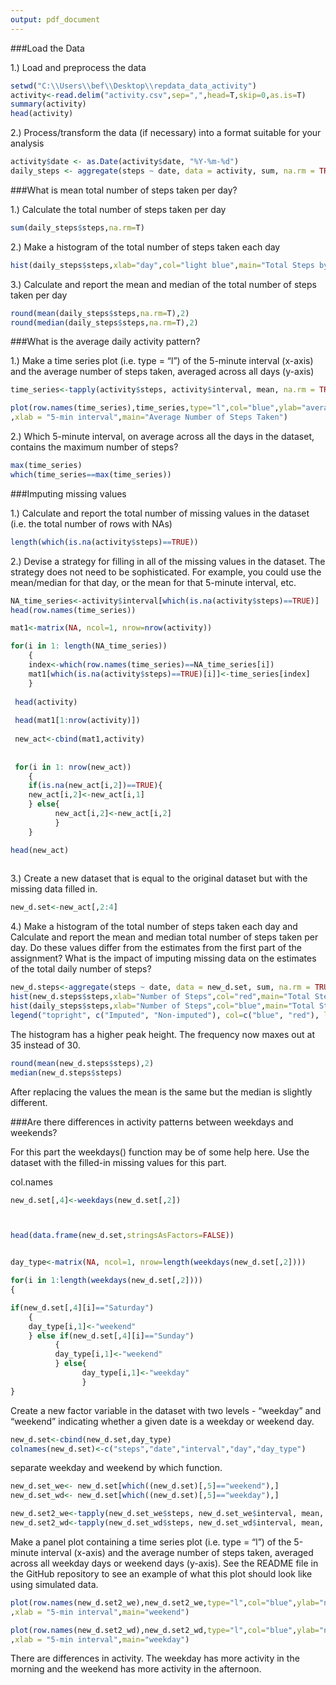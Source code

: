 ```yaml
---
output: pdf_document
---
```

###Load the Data

1.) Load and preprocess the data
```r
setwd("C:\\Users\\bef\\Desktop\\repdata_data_activity")
activity<-read.delim("activity.csv",sep=",",head=T,skip=0,as.is=T)
summary(activity)
head(activity)
```

2.) Process/transform the data (if necessary) into a format suitable for your analysis

```r
activity$date <- as.Date(activity$date, "%Y-%m-%d")
daily_steps <- aggregate(steps ~ date, data = activity, sum, na.rm = TRUE)
```
###What is mean total number of steps taken per day?

1.) Calculate the total number of steps taken per day
```r
sum(daily_steps$steps,na.rm=T)
```
2.) Make a histogram of the total number of steps taken each day

```r
hist(daily_steps$steps,xlab="day",col="light blue",main="Total Steps by Day",ylim=c(0,45))
```


3.) Calculate and report the mean and median of the total number of steps taken per day

```r
round(mean(daily_steps$steps,na.rm=T),2)
round(median(daily_steps$steps,na.rm=T),2)
```
###What is the average daily activity pattern?

1.) Make a time series plot (i.e. type = "l") of the 5-minute interval (x-axis) and the 
average number of steps taken, averaged across all days (y-axis)
```r
time_series<-tapply(activity$steps, activity$interval, mean, na.rm = TRUE)

plot(row.names(time_series),time_series,type="l",col="blue",ylab="average across all days"
,xlab = "5-min interval",main="Average Number of Steps Taken")
```


2.) Which 5-minute interval, on average across all the days in the dataset, contains 
the maximum number of steps?
```r
max(time_series)
which(time_series==max(time_series))
```

###Imputing missing values

1.) Calculate and report the total number of missing values in the dataset (i.e. the total 
number of rows with NAs)
```r
length(which(is.na(activity$steps)==TRUE))
```

2.) Devise a strategy for filling in all of the missing values in the dataset. The strategy 
does not need to be sophisticated. For example, you could use the mean/median for that day, 
or the mean for that 5-minute interval, etc.

```r
NA_time_series<-activity$interval[which(is.na(activity$steps)==TRUE)]
head(row.names(time_series))

mat1<-matrix(NA, ncol=1, nrow=nrow(activity))

for(i in 1: length(NA_time_series))
	{
	index<-which(row.names(time_series)==NA_time_series[i])
	mat1[which(is.na(activity$steps)==TRUE)[i]]<-time_series[index]
	}	
	
 head(activity)
 
 head(mat1[1:nrow(activity)])
 
 new_act<-cbind(mat1,activity)
 
 
 for(i in 1: nrow(new_act))
	{
	if(is.na(new_act[i,2])==TRUE){
	new_act[i,2]<-new_act[i,1]
	} else{
		  new_act[i,2]<-new_act[i,2]
		  }
	}

head(new_act)
 
```
3.) Create a new dataset that is equal to the original dataset but with the missing data 
filled in.
```r
new_d.set<-new_act[,2:4]
```
4.) Make a histogram of the total number of steps taken each day and Calculate and report 
the mean and median total number of steps taken per day. Do these values differ from the 
estimates from the first part of the assignment? What is the impact of imputing missing 
data on the estimates of the total daily number of steps?
```r
new_d.steps<-aggregate(steps ~ date, data = new_d.set, sum, na.rm = TRUE)
hist(new_d.steps$steps,xlab="Number of Steps",col="red",main="Total Steps by Day",ylim=c(0,45))
hist(daily_steps$steps,xlab="Number of Steps",col="blue",main="Total Steps by Day",ylim=c(0,45), add=T)
legend("topright", c("Imputed", "Non-imputed"), col=c("blue", "red"), lwd=10)
```

The histogram has a higher peak height. The frequency now maxes out at 35 instead of 30.

```r
round(mean(new_d.steps$steps),2)
median(new_d.steps$steps)
```

After replacing the values the mean is the same but the median is slightly different.

###Are there differences in activity patterns between weekdays and weekends?


For this part the weekdays() function may be of some help here. Use the dataset 
with the filled-in missing values for this part.


col.names
```r
new_d.set[,4]<-weekdays(new_d.set[,2])



head(data.frame(new_d.set,stringsAsFactors=FALSE))


day_type<-matrix(NA, ncol=1, nrow=length(weekdays(new_d.set[,2])))

for(i in 1:length(weekdays(new_d.set[,2])))
{

if(new_d.set[,4][i]=="Saturday")
	{
	day_type[i,1]<-"weekend"
	} else if(new_d.set[,4][i]=="Sunday")
		  {
		  day_type[i,1]<-"weekend"
		  } else{
		        day_type[i,1]<-"weekday"
		        }
}
```


Create a new factor variable in the dataset with two levels - "weekday" and "weekend" 
indicating whether a given date is a weekday or weekend day.
```r
new_d.set<-cbind(new_d.set,day_type)
colnames(new_d.set)<-c("steps","date","interval","day","day_type")
```

separate weekday and weekend by which function.

```r
new_d.set_we<- new_d.set[which((new_d.set)[,5]=="weekend"),]
new_d.set_wd<- new_d.set[which((new_d.set)[,5]=="weekday"),]

new_d.set2_we<-tapply(new_d.set_we$steps, new_d.set_we$interval, mean, na.rm = TRUE)
new_d.set2_wd<-tapply(new_d.set_wd$steps, new_d.set_wd$interval, mean, na.rm = TRUE)

```
Make a panel plot containing a time series plot (i.e. type = "l") of the 5-minute interval 
(x-axis) and the average number of steps taken, averaged across all weekday days or weekend days 
(y-axis). See the README file in the GitHub repository to see an example of what this plot should 
look like using simulated data.

```r

plot(row.names(new_d.set2_we),new_d.set2_we,type="l",col="blue",ylab="number of steps"
,xlab = "5-min interval",main="weekend")

plot(row.names(new_d.set2_wd),new_d.set2_wd,type="l",col="blue",ylab="number of steps"
,xlab = "5-min interval",main="weekday")
```

There are differences in activity.  The weekday has more activity in the morning and the weekend 
has more activity in the afternoon.
